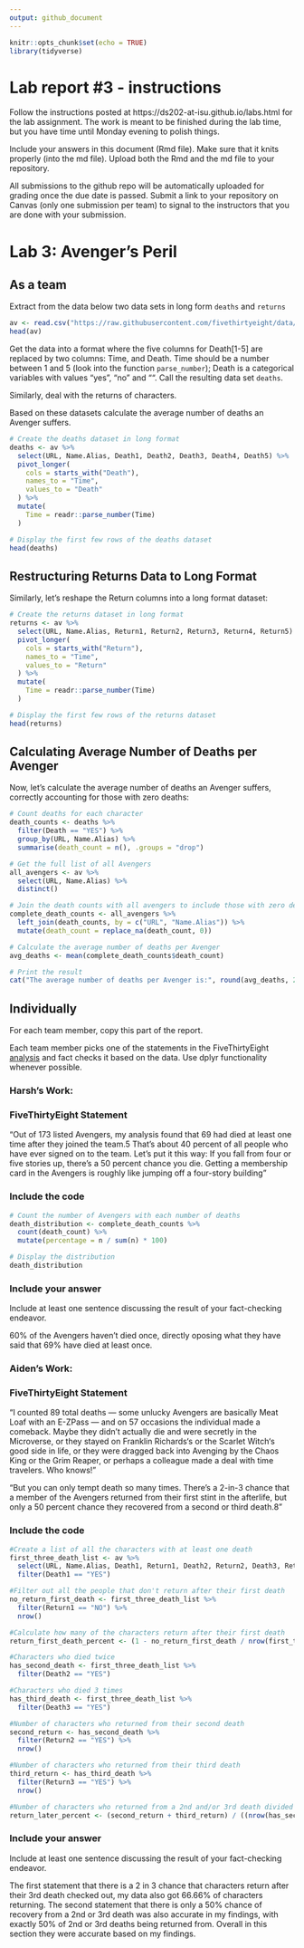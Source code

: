 ---
output: github_document
---

<!-- README.md is generated from README.Rmd. Please edit the README.Rmd file -->


```{r setup, include=FALSE}
knitr::opts_chunk$set(echo = TRUE)
library(tidyverse)
```

# Lab report #3 - instructions

Follow the instructions posted at https://ds202-at-isu.github.io/labs.html for the lab assignment. The work is meant to be finished during the lab time, but you have time until Monday evening to polish things.

Include your answers in this document (Rmd file). Make sure that it knits properly (into the md file). Upload both the Rmd and the md file to your repository.  

All submissions to the github repo will be automatically uploaded for grading once the due date is passed.
Submit a link to your repository on Canvas (only one submission per team) to signal to the instructors that you are done with your submission.

# Lab 3: Avenger's Peril

## As a team

Extract from the data below two data sets in long form `deaths` and `returns`

```{r}
av <- read.csv("https://raw.githubusercontent.com/fivethirtyeight/data/master/avengers/avengers.csv", stringsAsFactors = FALSE)
head(av)
```

Get the data into a format where the five columns for Death[1-5] are replaced by two columns: Time, and Death. Time should be a number between 1 and 5 (look into the function `parse_number`); Death is a categorical variables with values "yes", "no" and "". Call the resulting data set `deaths`. 

Similarly, deal with the returns of characters.

Based on these datasets calculate the average number of deaths an Avenger suffers. 

```{r}
# Create the deaths dataset in long format
deaths <- av %>%
  select(URL, Name.Alias, Death1, Death2, Death3, Death4, Death5) %>%
  pivot_longer(
    cols = starts_with("Death"),
    names_to = "Time",
    values_to = "Death"
  ) %>%
  mutate(
    Time = readr::parse_number(Time)
  )

# Display the first few rows of the deaths dataset
head(deaths)
```

## Restructuring Returns Data to Long Format

Similarly, let's reshape the Return columns into a long format dataset:

```{r}
# Create the returns dataset in long format
returns <- av %>%
  select(URL, Name.Alias, Return1, Return2, Return3, Return4, Return5) %>%
  pivot_longer(
    cols = starts_with("Return"),
    names_to = "Time",
    values_to = "Return"
  ) %>%
  mutate(
    Time = readr::parse_number(Time)
  )

# Display the first few rows of the returns dataset
head(returns)
```

## Calculating Average Number of Deaths per Avenger

Now, let's calculate the average number of deaths an Avenger suffers, correctly accounting for those with zero deaths:

```{r}
# Count deaths for each character
death_counts <- deaths %>%
  filter(Death == "YES") %>%
  group_by(URL, Name.Alias) %>%
  summarise(death_count = n(), .groups = "drop")

# Get the full list of all Avengers
all_avengers <- av %>%
  select(URL, Name.Alias) %>%
  distinct()

# Join the death counts with all avengers to include those with zero deaths
complete_death_counts <- all_avengers %>%
  left_join(death_counts, by = c("URL", "Name.Alias")) %>%
  mutate(death_count = replace_na(death_count, 0))

# Calculate the average number of deaths per Avenger
avg_deaths <- mean(complete_death_counts$death_count)

# Print the result
cat("The average number of deaths per Avenger is:", round(avg_deaths, 2))
```

## Individually

For each team member, copy this part of the report. 

Each team member picks one of the statements in the FiveThirtyEight [analysis](https://fivethirtyeight.com/features/avengers-death-comics-age-of-ultron/) and fact checks it based on the data. Use dplyr functionality whenever possible.


### Harsh's Work:

### FiveThirtyEight Statement

"Out of 173 listed Avengers, my analysis found that 69 had died at least one time after they joined the team.5 That’s about 40 percent of all people who have ever signed on to the team. Let’s put it this way: If you fall from four or five stories up, there’s a 50 percent chance you die. Getting a membership card in the Avengers is roughly like jumping off a four-story building"

### Include the code

```{r}
# Count the number of Avengers with each number of deaths
death_distribution <- complete_death_counts %>%
  count(death_count) %>%
  mutate(percentage = n / sum(n) * 100)

# Display the distribution
death_distribution
```
### Include your answer

Include at least one sentence discussing the result of your fact-checking endeavor.

60% of the Avengers haven't died once, directly oposing what they have said that 69% have died at least once.

### Aiden's Work:

### FiveThirtyEight Statement

"I counted 89 total deaths — some unlucky Avengers are basically Meat Loaf with an E-ZPass — and on 57 occasions the individual made a comeback. Maybe they didn’t actually die and were secretly in the Microverse, or they stayed on Franklin Richards‘s or the Scarlet Witch‘s good side in life, or they were dragged back into Avenging by the Chaos King or the Grim Reaper, or perhaps a colleague made a deal with time travelers. Who knows!"

"But you can only tempt death so many times. There’s a 2-in-3 chance that a member of the Avengers returned from their first stint in the afterlife, but only a 50 percent chance they recovered from a second or third death.8"

### Include the code

```{r}
#Create a list of all the characters with at least one death
first_three_death_list <- av %>%
  select(URL, Name.Alias, Death1, Return1, Death2, Return2, Death3, Return3) %>%
  filter(Death1 == "YES")

#Filter out all the people that don't return after their first death
no_return_first_death <- first_three_death_list %>%
  filter(Return1 == "NO") %>%
  nrow()

#Calculate how many of the characters return after their first death
return_first_death_percent <- (1 - no_return_first_death / nrow(first_three_death_list)) * 100

#Characters who died twice
has_second_death <- first_three_death_list %>%
  filter(Death2 == "YES")

#Characters who died 3 times
has_third_death <- first_three_death_list %>%
  filter(Death3 == "YES")

#Number of characters who returned from their second death
second_return <- has_second_death %>%
  filter(Return2 == "YES") %>%
  nrow()

#Number of characters who returned from their third death
third_return <- has_third_death %>%
  filter(Return3 == "YES") %>%
  nrow()

#Number of characters who returned from a 2nd and/or 3rd death divided by the number of characters who had a 2nd or 3rd death
return_later_percent <- (second_return + third_return) / ((nrow(has_second_death) + nrow(has_third_death)))
```
### Include your answer

Include at least one sentence discussing the result of your fact-checking endeavor.

The first statement that there is a 2 in 3 chance that characters return after their 3rd death checked out, my data also got 66.66% of characters returning. The second statement that there is only a 50% chance of recovery from a 2nd or 3rd death was also accurate in my findings, with exactly 50% of 2nd or 3rd deaths being returned from. Overall in this section they were accurate based on my findings. 
